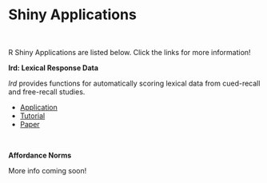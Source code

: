 # Shiny Applications 

<br>

R Shiny Applications are listed below. Click the links for more information!

**lrd: Lexical Response Data**

*lrd* provides functions for automatically scoring lexical data from cued-recall and free-recall studies.

  + [Application](https://npm27.shinyapps.io/lrd_shiny/)
  + [Tutorial](https://www.macapsych.com/lexical-re)
  + [Paper](https://link.springer.com/article/10.3758/s13428-021-01718-y)

<br>

**Affordance Norms**

More info coming soon!